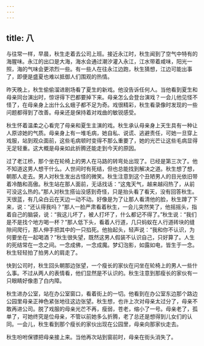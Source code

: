 ```yaml
---
---
---
```

title: 八
---



与往常一样，早晨，秋生走着去公司上班。接近永江时，秋生闻到了空气中特有的海腥味。永江的出口是大海，海水会通过潮汐灌入永江，江水带着咸味，阳光一照，海的气味会更浓烈一些。有一些人在往永江边跑，秋生猜想，江边可能出事了，即便是盛夏也难以抵御人们围观的热情。

昨天晚上，秋生偷偷溜进剧场看了夏生的新戏。他没告诉任何人。当他看到夏生和母亲同台演出时，惊讶得下巴都要掉下来。母亲怎么会登台演戏？一会儿他见怪不怪了，在母亲身上出什么幺蛾子都不足为奇。戏很精彩，秋生看录像时发现的一些问题都得到了改善。母亲还是保持着对戏曲的敏锐感受。

秋生怀着温柔之心看完了母亲和夏生主演的戏。秋生承认母亲身上天生具有一种让人原谅她的气质。母亲身上有一堆毛病，她自私、说谎、逃避责任，可她一旦穿上戏服，站到观众面前，这些毛病顿时变得不那么重要了，她的光芒让这些毛病显得无足轻重。这大概是母亲如此折腾还能走到今天的原因。

过了老江桥，那个坐在轮椅上的男人在马路的转弯处出现了。已经是第三次了。他不知道这男人想干什么。人世间时有死结，但也总能找到解决之道。秋生想了想，朝那人走去。男人对秋生发出古怪的微笑。秋生注意到这个丑陋男人的目光依旧带着冷酷和高傲。秋生站在那人面前，无话找话：“这鬼天气，越来越闷热了，从前可没这么热的。”那人对秋生搭讪没感到奇怪，只是抬头看了看天，没有回答秋生。天很蓝，有几朵白云在天边一动不动。好像是为了让那人看清他的脸，秋生蹲了下来，说：“还认得我吗？”那人一脸严肃看着秋生，一会儿突然笑了，他摇摇头，指着自己的脑袋，说：“我这儿坏了，被人打坏了，什么都记不得了。”秋生说：“我们是不是找个地方喝一杯？”那人低下头，看着人行道，几只蚂蚁在人行道砖块的缝隙间爬行，那人伸手把其中的一只掐死。他抬起头，轻声说：“我和你不认识，为何要坐在一起喝酒？”秋生很失望，既然这男人假装不认识自己，只好算了。人生的死结常在一念之间。一念成佛，一念成魔。梦幻泡影，如露如电，皆生于一念。秋生轻轻拍了拍男人的肩走了。

快到公司时，秋生回头朝那边张望，一个瘦长的家伙在问坐在轮椅上的男人一些什么事。不过从两人的表情看，他们显然是不认识的。秋生注意到那瘦长的家伙有一只眼睛好像患了白内障。

秋生进办公室，站在办公室窗口，看着街上的一切。他看到在办公室东边那个路边公园里母亲正神色紧张地往这边张望。秋生想，也许上次对母亲太过分了，母亲不敢再进公司。脱了戏服的母亲光芒不再，瘦弱，苍老，缩小了一号。母亲老了，孤单了，可她终究是位母亲，不管以前她多么折腾，老了总还是想得到儿女们的认同。一会儿，秋生看到那个瘦长的家伙出现在公园里，母亲向那家伙走去。

秋生吩咐保镖把母亲接上来。当他再次站到窗前时，母亲在街头消失了。